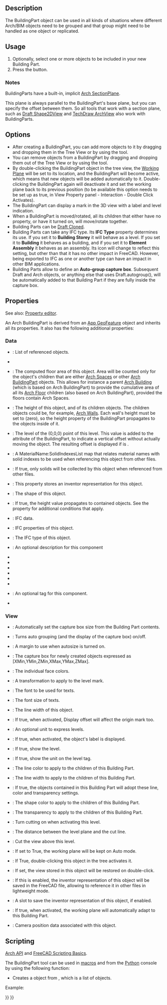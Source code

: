 <languages/>
<translate>

<!--T:16-->
{{Docnav
|
|
|[[Arch_Workbench|Arch]]
|IconL=
|IconR=
|IconC=Workbench_Arch.svg
}}

<!--T:98-->
{{VeryImportantMessage|THIS COMMAND IS OBSOLETE<br>
It is not available in {{VersionPlus|1.0}}.<br>The BuildingPart object however is not obsolete, the [[Arch_Building|Arch Building]] and [[Arch_Floor|Arch Floor]] commands are used to create it instead.}}

<!--T:1-->
{{GuiCommand
|Name=Arch BuildingPart
|MenuLocation=Arch → BuildingPart, 3D/BIM → Level
|Workbenches=[[Arch_Workbench|Arch]]
|Version=0.18
|SeeAlso=[[Arch_Building|Arch Building]], [[Arch_Site|Arch Site]]
}}

==Description== <!--T:2-->

<!--T:3-->
The BuildingPart object can be used in all kinds of situations where different Arch/BIM objects need to be grouped and that group might need to be handled as one object or replicated.

==Usage== <!--T:4-->

<!--T:5-->
# Optionally, select one or more objects to be included in your new Building Part.
# Press the {{Button|[[Image:Arch BuildingPart.svg|16px]] [[Arch_BuildingPart|Arch BuildingPart]]}} button.

=== Notes === <!--T:20-->

<!--T:21-->
BuildingParts have a built-in, implicit [[Arch_SectionPlane|Arch SectionPlane]].

<!--T:22-->
This plane is always parallel to the BuildingPart's base plane, but you can specify the offset between them. So all tools that work with a section plane, such as [[Draft_Shape2DView|Draft Shape2DView]] and [[TechDraw_ArchView|TechDraw ArchView]] also work with BuildingParts.

==Options== <!--T:6-->

<!--T:7-->
* After creating a BuildingPart, you can add more objects to it by dragging and dropping them in the Tree View or by using the {{Button|[[Image:Arch Add.svg|16px]] [[Arch_Add|Arch Add]]}} tool.
* You can remove objects from a BuildingPart by dragging and dropping them out of the Tree View or by using the {{Button|[[Image:Arch Remove.svg|16px]] [[Arch_Remove|Arch Remove]]}} tool.
* By double-clicking the BuildingPart object in the tree view, the [[Draft_SelectPlane|Working Plane]] will be set to its location, and the BuildingPart will become active, which means that new objects will be added automatically to it. Double-clicking the BuildingPart again will deactivate it and set the working plane back to its previous position (to be available this option needs to be set up as true, in View Property panel - Interaction - Double Click Activates).
* The BuildingPart can display a mark in the 3D view with a label and level indication.
* When a BuildingPart is moved/rotated, all its children that either have no {{PropertyData|Move With Host}} property, or have it turned on, will move/rotate together.
* Building Parts can be [[Draft Clone|Draft Clone]]d.
* Building Parts can take any IFC type. Its '''IFC Type''' property determines its use. If you set it to '''Building Storey''' it will behave as a level. If you set it to '''Building''' it behaves as a building, and if you set it to '''Element Assembly''' it behaves as an assembly. Its icon will change to reflect this setting, but other than that it has no other impact in FreeCAD. However, being exported to IFC as one or another type can have an impact in other BIM applications.
* Building Parts allow to define an '''Auto-group capture box'''. Subsequent Draft and Arch objects, or anything else that uses Draft.autogroup(), will be automatically added to that Building Part if they are fully inside the capture box. {{Version|0.20}}

==Properties== <!--T:8-->

<!--T:23-->
See also: [[Property_editor|Property editor]].

<!--T:24-->
An Arch BuildingPart is derived from an [[App_GeoFeature|App GeoFeature]] object and inherits all its properties. It also has the following additional properties:

===Data=== <!--T:25-->

<!--T:26-->
{{TitleProperty|Base}}

<!--T:89-->
* {{PropertyData|Group|LinkList}}: List of referenced objects.
* {{PropertyData|_ Group Touched|Bool|Hidden}}

<!--T:29-->
{{TitleProperty|Building Part}}

<!--T:90-->
* {{PropertyData|Area|Area}}: The computed floor area of this object. Area will be counted only for the object's children that are either [[Arch_Space|Arch Spaces]] or other [[Arch_BuildingPart|Arch BuildingPart]] objects. This allows for instance a parent [[Arch_Building|Arch Building]] (which is based on Arch BuildingPart) to provide the cumulative area of all its [[Arch_Floor|Arch Floor]] children (also based on Arch BuildingPart), provided the floors contain Arch Spaces.  
* {{PropertyData|Height|Length}}: The height of this object, and of its children objects. The children objects could be, for example, [[Arch Wall|Arch Walls]]. Each wall's height must be set to {{incode|0}} (zero), so the height property of the BuildingPart propagates to the objects inside of it.
* {{PropertyData|Level Offset|Length}}: The level of the (0,0,0) point of this level. This value is added to the {{incode|Placement.Base.z}} attribute of the BuildingPart, to indicate a vertical offset without actually moving the object. The resulting offset is displayed if {{PropertyView|Show Level}} is {{TRUE}}.
* {{PropertyData|Materials Table|Map|Hidden}}: A MaterialName:SolidIndexesList map that relates material names with solid indexes to be used when referencing this object from other files.
* {{PropertyData|Only Solids|Bool}}: If true, only solids will be collected by this object when referenced from other files.
* {{PropertyData|Saved Inventor|FileIncluded|Hidden}}: This property stores an inventor representation for this object.
* {{PropertyData|Shape|PartShape|Hidden}}: The shape of this object.

<!--T:37-->
{{TitleProperty|Children}}

<!--T:38-->
* {{PropertyData|Height Propagate|Bool}}: If true, the height value propagates to contained objects. See the {{PropertyData|Height}} property for additional conditions that apply.

<!--T:39-->
{{TitleProperty|IFC}}

<!--T:91-->
* {{PropertyData|Ifc Data|Map|Hidden}}: IFC data.
* {{PropertyData|Ifc Properties|Map|Hidden}}: IFC properties of this object.
* {{PropertyData|Ifc Type|Enumeration}}: The IFC type of this object.

<!--T:43-->
{{TitleProperty|IFC Attributes}}

<!--T:92-->
* {{PropertyData|Description|String}}: An optional description for this component
* {{PropertyData|Global Id|String}}
* {{PropertyData|Object Type|String}}
* {{PropertyData|Overall Height|Length}}
* {{PropertyData|Overall Width|Length}}
* {{PropertyData|Partitioning Type|Enumeration}}
* {{PropertyData|Predefined Type|Enumeration}}
* {{PropertyData|Tag|String}}: An optional tag for this component.
* {{PropertyData|User Defined Partitioning Type|String}}

===View=== <!--T:53-->

<!--T:54-->
{{TitleProperty|Auto Group}}

<!--T:93-->
* {{PropertyView|Autogroup Autosize|Bool}}: Automatically set the capture box size from the Building Part contents. {{Version|0.20}}
* {{PropertyView|Autogroup Box|Bool}}: Turns auto grouping (and the display of the capture box) on/off. {{Version|0.20}}
* {{PropertyView|Autogroup Margin|Length}}: A margin to use when autosize is turned on. {{Version|0.20}}
* {{PropertyView|Autogroup Size|IntegerList}}: The capture box for newly created objects expressed as [XMin,YMin,ZMin,XMax,YMax,ZMax]. {{Version|0.20}}

<!--T:59-->
{{TitleProperty|Building Part}}

<!--T:94-->
* {{PropertyView|Diffuse Color|ColorList|Hidden}}: The individual face colors.
* {{PropertyView|Display Offset|Placement}}: A transformation to apply to the level mark.
* {{PropertyView|Font Name|Font}}: The font to be used for texts.
* {{PropertyView|Font Size|Length}}: The font size of texts.
* {{PropertyView|Line Width|Float}}: The line width of this object.
* {{PropertyView|Origin Offset|Bool}}: If true, when activated, Display offset will affect the origin mark too.
* {{PropertyView|Override Unit|String}}: An optional unit to express levels.
* {{PropertyView|Show Label|Bool}}: If true, when activated, the object's label is displayed.
* {{PropertyView|Show Level|Bool}}: If true, show the level.
* {{PropertyView|Show Unit|Bool}}: If true, show the unit on the level tag.

<!--T:70-->
{{TitleProperty|Children}}

<!--T:95-->
* {{PropertyView|Children Line Color|Color}}: The line color to apply to the children of this Building Part.
* {{PropertyView|Children Line Width|Float}}: The line width to apply to the children of this Building Part.
* {{PropertyView|Children Override|Bool}}: If true, the objects contained in this Building Part will adopt these line, color and transparency settings.
* {{PropertyView|Children Shape Color|Color}}: The shape color to apply to the children of this Building Part.
* {{PropertyView|Children Transparency|Percent}}: The transparency to apply to the children of this Building Part.

<!--T:76-->
{{TitleProperty|Clip}}

<!--T:96-->
* {{PropertyView|Auto Cut View|Bool}}: Turn cutting on when activating this level.
* {{PropertyView|Cut Margin|Length}}: The distance between the level plane and the cut line.
* {{PropertyView|Cut View|Bool}}: Cut the view above this level.

<!--T:80-->
{{TitleProperty|Interactions}}

<!--T:97-->
* {{PropertyView|Auto Working Plane|Bool}}: If set to True, the working plane will be kept on Auto mode.
* {{PropertyView|Double Click Activates|Bool}}: If True, double-clicking this object in the tree activates it.
* {{PropertyView|Restore View|Bool}}: If set, the view stored in this object will be restored on double-click.
* {{PropertyView|Save Inventor|Bool}}: If this is enabled, the inventor representation of this object will be saved in the FreeCAD file, allowing to reference it in other files in lightweight mode.
* {{PropertyView|Saved Inventor|FileIncluded|Hidden}}: A slot to save the inventor representation of this object, if enabled.
* {{PropertyView|Set Working Plane|Bool}}: If true, when activated, the working plane will automatically adapt to this Building Part.
* {{PropertyView|View Data|FloatList|Hidden}}: Camera position data associated with this object.

==Scripting== <!--T:88-->

<!--T:10-->
{{Emphasis|See also:}} [[Arch_API|Arch API]] and [[FreeCAD_Scripting_Basics|FreeCAD Scripting Basics]].

<!--T:11-->
The BuildingPart tool can be used in [[Macros|macros]] and from the [[Python|Python]] console by using the following function:

</translate>
{{Code|code=
BuildingPart = makeBuildingPart(objectslist=None)
}}
<translate>

<!--T:12-->
* Creates a {{incode|BuildingPart}} object from {{incode|objectslist}}, which is a list of objects.

<!--T:13-->
Example:
</translate>
{{Code|code=
import FreeCAD, Draft, Arch

p1 = FreeCAD.Vector(0, 0, 0)
p2 = FreeCAD.Vector(2000, 0, 0)
baseline = Draft.makeLine(p1, p2)
baseline2 = Draft.makeLine(p1, -1*p2)

Wall1 = Arch.makeWall(baseline, length=None, width=150, height=2000)
Wall2 = Arch.makeWall(baseline2, length=None, width=150, height=1800)
FreeCAD.ActiveDocument.recompute()

BuildingPart = Arch.makeBuildingPart([Wall1, Wall2])

Floor = Arch.makeFloor([BuildingPart])
Building = Arch.makeBuilding([Floor])
Site = Arch.makeSite(Building)
FreeCAD.ActiveDocument.recompute()
}}
<translate>


<!--T:14-->
{{Docnav
|
|
|[[Arch_Workbench|Arch]]
|IconL=
|IconR=
|IconC=Workbench_Arch.svg
}}

</translate>
{{BIM_Tools_navi{{#translation:}}}}
{{Userdocnavi{{#translation:}}}}